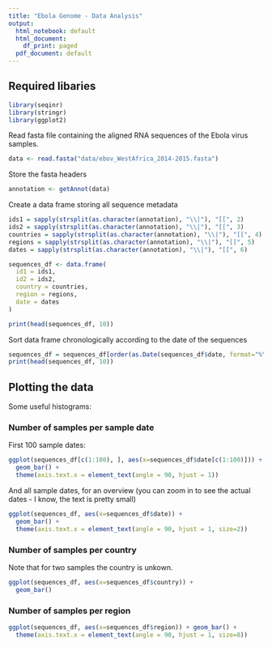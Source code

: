 ```yaml
---
title: "Ebola Genome - Data Analysis"
output:
  html_notebook: default
  html_document:
    df_print: paged
  pdf_document: default
---
```


## Required libaries

```r
library(seqinr)
library(stringr)
library(ggplot2)
```
Read fasta file containing the aligned RNA sequences of the Ebola virus samples.
```r
data <- read.fasta("data/ebov_WestAfrica_2014-2015.fasta")
```
Store the fasta headers
```r
annotation <- getAnnot(data)
```
Create a data frame storing all sequence metadata
```r

ids1 = sapply(strsplit(as.character(annotation), "\\|"), "[[", 2)
ids2 = sapply(strsplit(as.character(annotation), "\\|"), "[[", 3)
countries = sapply(strsplit(as.character(annotation), "\\|"), "[[", 4)
regions = sapply(strsplit(as.character(annotation), "\\|"), "[[", 5)
dates = sapply(strsplit(as.character(annotation), "\\|"), "[[", 6)

sequences_df <- data.frame(
  id1 = ids1, 
  id2 = ids2, 
  country = countries,
  region = regions, 
  date = dates
)

print(head(sequences_df, 10))
```

Sort data frame chronologically according to the date of the sequences
```r
sequences_df = sequences_df[order(as.Date(sequences_df$date, format="%Y-%m-%d")),]
print(head(sequences_df, 10))
```
## Plotting the data
Some useful histograms:

### Number of samples per sample date
First 100 sample dates:
```r
ggplot(sequences_df[c(1:100), ], aes(x=sequences_df$date[c(1:100)])) + 
  geom_bar() +
  theme(axis.text.x = element_text(angle = 90, hjust = 1))
```
And all sample dates, for an overview (you can zoom in to see the actual dates - I know, the text is pretty small)
```r
ggplot(sequences_df, aes(x=sequences_df$date)) + 
  geom_bar() +
  theme(axis.text.x = element_text(angle = 90, hjust = 1, size=2))
```
### Number of samples per country
Note that for two samples the country is unkown.
```r
ggplot(sequences_df, aes(x=sequences_df$country)) + 
  geom_bar()
```
### Number of samples per region
```r
ggplot(sequences_df, aes(x=sequences_df$region)) + geom_bar() +
  theme(axis.text.x = element_text(angle = 90, hjust = 1, size=8))
```



